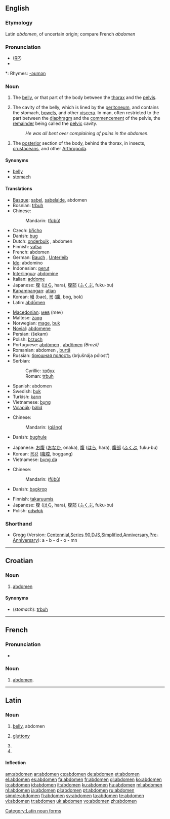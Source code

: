 {{wikisource1911Enc|Abdomen}}
==English==

===Etymology===
Latin ''abdomen'', of uncertain origin; compare French ''abdomen''

===Pronunciation===
* ([[RP]]) {{IPA| /ˈæbdəmən/}}
* {{audio|en-us-abdomen.ogg|Audio (US)}}

*: Rhymes: [[Rhymes:English:-əʊmən|-əʊmən]]

===Noun===
{{en-noun}}

# {{anatomy}} The [[belly]], or that part of the body between the [[thorax]] and the [[pelvis]].
# The cavity of the belly, which is lined by the [[peritoneum]], and contains the stomach, [[bowels]], and other [[viscera]]. In man, often restricted to the part between the [[diaphragm]] and the [[commencement]] of the pelvis, the [[remainder]] being called the [[pelvic]] cavity.
#: ''He was all bent over complaining of pains in the abdomen.''
# {{zoology}} The [[posterior]] section of the body, behind the thorax, in insects, [[crustacean]]s, and other [[Arthropoda]].

====Synonyms====
* [[belly]]
* [[stomach]]

====Translations====
{{trans-top|belly}}
* [[Basque]]: [[sabel]], [[sabelalde]], abdomen
* Bosnian: [[trbuh#Bosnian|trbuh]] {{m}}
* Chinese:
*: Mandarin: {{zh-ts|[[腹]][[部]]|[[腹]][[部]]}} ([[fù]][[bù]])
* Czech: [[břicho]] {{n}}
* Danish: [[bug]] {{c}}
* Dutch: [[onderbuik]] {{m}}, abdomen {{n}}
* Finnish: [[vatsa]]
* French: abdomen {{m}}
* German: [[Bauch]] {{m}}, [[Unterleib]] {{m}}
* [[Ido]]: abdomino
* Indonesian: [[perut]]
* [[Interlingua]]: [[abdomine]]
* Italian: [[addome]] {{m}}
* Japanese: [[腹]] ([[はら]], hara), [[腹部]] ([[ふくぶ]], fuku-bu)
* [[Kapampangan]]: [[atian]]
* Korean: [[배]] (bae), [[복]] ([[腹]], bog, bok)
* Latin: [[abdomen#Latin|abdōmen]]
{{trans-mid}}
* [[Macedonian]]: [[мев]] (mev)
* Maltese: [[żaqq]]
* Norwegian: [[mage#Norwegian|mage]], [[buk#Norwegian|buk]]
* [[Novial]]: [[abdomene]]
* Persian: {{fa-Arab|[[شکم]]}} (šekam)
* Polish: [[brzuch]] {{m}}
* Portuguese: [[abdómen]] {{m}}, [[abdômen]] {{m}} ''(Brazil)''
* Romanian: abdomen {{n}}, [[burtă]] {{f}}
* Russian: [[брюшная полость]] (brjušnája pólost’) {{f}}
* Serbian:
*: Cyrillic: [[трбух#Serbian|трбух]] {{m}}
*: Roman: [[trbuh#Serbian|trbuh]] {{m}}
* Spanish: abdomen {{m}}
* Swedish: [[buk]]
* Turkish: [[karın]]
* Vietnamese: [[bụng]]
* [[Volapük]]: [[bälid]]
{{trans-bottom}}

{{trans-top|cavity}}
* Chinese:
*: Mandarin: {{zh-ts|腔|腔}} ([[qiāng]])
* Danish: [[bughule]] {{c}}
{{trans-mid}}
* Japanese: [[お腹]] ([[おなか]], onaka), [[腹]] ([[はら]], hara), [[腹部]] ([[ふくぶ]], fuku-bu)
* Korean: [[복강]] ([[腹腔]], boggang)
* Vietnamese: [[bụng dạ]]
{{trans-bottom}}

{{trans-top|the posterior section of an arthopod's body}}
* Chinese:
*: Mandarin: {{zh-ts|[[腹]][[部]]|[[腹]][[部]]}} ([[fù]][[bù]])
* Danish: [[bagkrop]] {{c}}
{{trans-mid}}
* Finnish: [[takaruumis]]
* Japanese: [[腹]] ([[はら]], hara), [[腹部]] ([[ふくぶ]], fuku-bu)
* Polish: [[odwłok]] {{m}}
{{trans-bottom}}

===Shorthand===
* Gregg (Version: [http://en.wikipedia.org/wiki/Gregg_Shorthand#Centennial_Gregg_Shorthand Centennial],[http://en.wikipedia.org/wiki/Gregg_Shorthand#Series_90_Gregg_Shorthand  Series 90],[http://en.wikipedia.org/wiki/Gregg_Shorthand#Diamond_Jubilee_Gregg_Shorthand  DJS],[http://en.wikipedia.org/wiki/Gregg_Shorthand#Simplified_Gregg_Shorthand Simplified],[http://en.wikipedia.org/wiki/Gregg_Shorthand#Anniversary_Gregg_Shorthand Anniversary],[http://en.wikipedia.org/wiki/Gregg_Shorthand#Pre-Anniversary_Gregg_Shorthand Pre-Anniversary]): a - b - d - o - mn

----

==Croatian==

===Noun===
{{hr-noun|m}}

# [[#English|abdomen]]

====Synonyms====
* (''stomach''): [[trbuh#Croatian|trbuh]]

----

==French==

===Pronunciation===
* {{IPA|/ab.dɔ.mɛn/}}

===Noun===
{{fr-noun|m}}

# [[#English|abdomen]].

----

==Latin==

===Noun===
{{la-noun|abdōmen|abdominis#Latin|abdōminis|n|third}}

# [[belly]], abdomen
# {{context|by extension of meaning|lang=la}} [[gluttony]]
# {{inflection of|abdomen#Latin|abdōmen|acc|s}}
# {{inflection of|abdomen#Latin|abdōmen|voc|s}}

====Inflection====
{{ladecl3n}}
{{la-decl-3rd-N|abdomen|abdōmen|abdomin|abdōmin}}

[[Category:Latin noun forms]]

[[am:abdomen]]
[[ar:abdomen]]
[[cs:abdomen]]
[[de:abdomen]]
[[et:abdomen]]
[[el:abdomen]]
[[es:abdomen]]
[[fa:abdomen]]
[[fr:abdomen]]
[[gl:abdomen]]
[[ko:abdomen]]
[[io:abdomen]]
[[id:abdomen]]
[[it:abdomen]]
[[ku:abdomen]]
[[hu:abdomen]]
[[ml:abdomen]]
[[nl:abdomen]]
[[ja:abdomen]]
[[pl:abdomen]]
[[pt:abdomen]]
[[ru:abdomen]]
[[simple:abdomen]]
[[fi:abdomen]]
[[sv:abdomen]]
[[ta:abdomen]]
[[te:abdomen]]
[[vi:abdomen]]
[[tr:abdomen]]
[[uk:abdomen]]
[[vo:abdomen]]
[[zh:abdomen]]